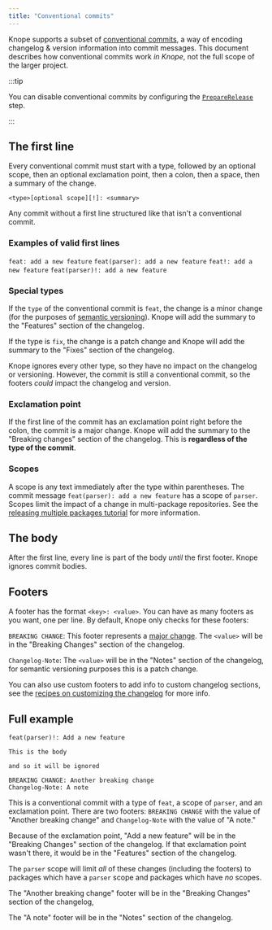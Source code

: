 ```yaml
---
title: "Conventional commits"
---
```



Knope supports a subset of [conventional commits](https://www.conventionalcommits.org/en/v1.0.0/),
a way of encoding changelog & version information into commit messages.
This document describes how conventional commits work _in Knope_, not the full scope of the larger project.

:::tip

You can disable conventional commits by configuring the [`PrepareRelease`] step.

:::

## The first line

Every conventional commit must start with a type,
followed by an optional scope, then an optional exclamation point, then a colon, then a space, then a summary of the change.

```text
<type>[optional scope][!]: <summary>
```

Any commit without a first line structured like that isn't a conventional commit.

### Examples of valid first lines

<Tabs>
  <TabItem label="Basic">
    <code>feat: add a new feature</code>
  </TabItem>
  <TabItem label="With scope">
    <code>feat(parser): add a new feature</code>
  </TabItem>
  <TabItem label="With exclamation point">
    <code>feat!: add a new feature</code>
  </TabItem>
  <TabItem label="With scope and exclamation point">
    <code>feat(parser)!: add a new feature</code>
  </TabItem>
</Tabs>

### Special types

If the `type` of the conventional commit is `feat`, the change is a minor change
(for the purposes of [semantic versioning](/reference/concepts/semantic-versioning)).
Knope will add the summary to the "Features" section of the changelog.

If the type is `fix`, the change is a patch change and Knope will add the summary to the "Fixes" section of the changelog.

Knope ignores every other type, so they have no impact on the changelog or versioning.
However, the commit is still a conventional commit, so the footers _could_ impact the changelog and version.

### Exclamation point

If the first line of the commit has an exclamation point right before the colon,
the commit is a major change.
Knope will add the summary to the "Breaking changes" section of the changelog.
This is **regardless of the type of the commit**.

### Scopes

A scope is any text immediately after the type within parentheses.
The commit message `feat(parser): add a new feature` has a scope of `parser`.
Scopes limit the impact of a change in multi-package repositories.
See the [releasing multiple packages tutorial](/tutorials/releasing-multiple-packages) for more information.

## The body

After the first line, every line is part of the body _until_ the first footer. Knope ignores commit bodies.

## Footers

A footer has the format `<key>: <value>`.
You can have as many footers as you want, one per line.
By default, Knope only checks for these footers:

`BREAKING CHANGE`: This footer represents a [major change].
The `<value>` will be in the "Breaking Changes" section of the changelog.

`Changelog-Note`: The `<value>` will be in the "Notes" section of the changelog, for semantic versioning purposes
this is a patch change.

You can also use custom footers to add info to custom changelog sections,
see the [recipes on customizing the changelog](/recipes/customizing-release-notes) for more info.

## Full example

```text
feat(parser)!: Add a new feature

This is the body

and so it will be ignored

BREAKING CHANGE: Another breaking change
Changelog-Note: A note
```

This is a conventional commit with a type of `feat`, a scope of `parser`, and an exclamation point.
There are two footers: `BREAKING CHANGE` with the value of "Another breaking change"
and `Changelog-Note` with the value of "A note."

Because of the exclamation point, "Add a new feature" will be in the "Breaking Changes" section of the changelog.
If that exclamation point wasn't there, it would be in the "Features" section of the changelog.

The `parser` scope will limit _all_ of these changes
(including the footers) to packages which have a `parser` scope and packages which have _no_ scopes.

The "Another breaking change" footer will be in the "Breaking Changes" section of the changelog,

The "A note" footer will be in the "Notes" section of the changelog.

[major change]: /reference/concepts/semantic-versioning#major-changes
[`PrepareRelease`]: /reference/config-file/steps/prepare-release#options
